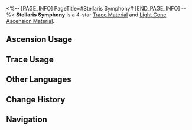 <%-- [PAGE_INFO]
PageTitle=#Stellaris Symphony#
[END_PAGE_INFO] --%>
{{Item Infobox
|id          = 110163
|image       = Item Stellaris Symphony.png{{subst:void|<!--$UPLOAD:<<SpriteOutput/ItemFigures/110163.png>-<Item Stellaris Symphony.png>-<Item Icons>>-->}}
|type        = Trace Material
|type2       = Light Cone Ascension Material
|invCategory = Upgrade Materials
|rarity      = 4
|effect      = 
|description = A music box with complex structures made by an unknown person. Used to level up Traces significantly for {{Color|h|Harmony}} characters.
|source1     = [[Calyx (Crimson): Bud of Harmony (Robot Settlement)]]
|source2     = [[Omni-Synthesizer]] &mdash; Material Synthesis
|source3     = [[Omni-Synthesizer]] &mdash; Material Exchange
}}
{{Description|It plays a powerful cosmic symphony.<br /><br />''"Some astronomers believe that the revolutions of the heavenly spheres work the same as complex mechanical structures. The crystal clear and pleasant notes emitted during the movements of the stars are known as the 'Harmony of the Heavenly Spheres.'"''}}
'''Stellaris Symphony''' is a 4-star [[Trace Material]] and [[Light Cone Ascension Material]].

==Ascension Usage==
{{Ascension Usage}}

==Trace Usage==
{{Trace Usage}}

==Other Languages==
{{Other Languages
|en   = Stellaris Symphony
|zhs  = 群星乐章
|zht  = 群星樂章
|ja   = 群星の楽章
|ko   = 별들의 악장
|es   = Opus Stellaris
|fr   = Symphonie de stellaris
|ru   = Симфония созвездий
|th   = Stellaris Symphony
|vi   = Chương Nhạc Chòm Sao
|de   = Opus Stellaris
|id   = Stellaris Symphony
|pt   = Sinfonia Stellaris
}}

==Change History==
{{Change History|1.0}}

==Navigation==
{{Upgrade Material Navbox}}